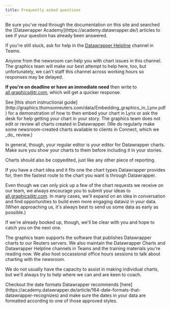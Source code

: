 ```yaml
---
title: Frequently asked questions
---
```



<ExpandDetails title="Where can I get help with my Datawrapper chart?">
  Be sure you've read through the documentation on this site and searched the [Datawrapper Academy](https://academy.datawrapper.de/) articles to see if your question has already been answered. 
  
  If you're still stuck, ask for help in the [Datawrapper Helpline](https://teams.microsoft.com/l/channel/19%3a2cfe992b82e14e599bd7ad7eca59c324%40thread.skype/%25E2%2598%258E%25EF%25B8%258F%2520Datawrapper%2520helpline?groupId=c0949280-94a2-469a-a719-12397824db0a&tenantId=62ccb864-6a1a-4b5d-8e1c-397dec1a8258) channel in Teams.

  Anyone from the newsroom can help you with chart issues in this channel. The graphics team will make our best attempt to help here, too, but unfortunately, we can't staff this channel across working hours so responses may be delayed.

  **If you're on deadline or have an immediate need** then write to [all.graphics@tr.com](mailto:all.graphics@thomsonreuters.com), which will get a quicker response.
</ExpandDetails>


<ExpandDetails title="How do I include my chart in my story?">
  See [this short instructional guide](http://graphics.thomsonreuters.com/data/Embedding_graphics_in_Lynx.pdf) for a demonstration of how to then embed your chart in Lynx or ask the desk for help getting your chart in your story.
</ExpandDetails>


<ExpandDetails title="Who edits Datawrapper charts?">
  The graphics team does not edit or review all charts created in Datawrapper. (We do regularly make some newsroom-created charts available to clients in Connect, which we _do_ review.)

  In general, though, your regular editor is your editor for Datawrapper charts. Make sure you show your charts to them before including it in your stories.

  Charts should also be copyedited, just like any other piece of reporting.
</ExpandDetails>

<ExpandDetails title="When should I pitch a chart to Reuters Graphics and when should I use Datawrapper?">
  If you have a chart idea and it fits one the chart types Datawrapper provides for, then the fastest route to the chart you want is through Datawrapper.

  Even though we can only pick up a few of the chart requests we receive on our team, we always encourage you to submit your ideas to [all.graphics@tr.com](mailto:all.graphics@thomsonreuters.com). In many cases, we'll expand on an idea in conversation and find opportunities to build even more engaging dataviz in your data. (When approaching us, it's always best to send us some data as early as possible.)

  If we're already booked up, though, we'll be clear with you and hope to catch you on the next one.
</ExpandDetails>


<ExpandDetails title="What's the Reuters Graphics team's role in supporting Datawrapper?">
  The graphics team supports the software that publishes Datawrapper charts to our Reuters servers. We also maintain the Datawrapper Charts and Datawrapper Helpline channels in Teams and the training materials you're reading now. We also host occassional office hours sessions to talk about charting with the newsroom.

  We do not usually have the capacity to assist in making individual charts, but we'll always try to help where we can and are keen to coach.
</ExpandDetails>

<ExpandDetails title="How do I make Datawrapper recognise dates in my data?">
  Checkout the date formats Datawrapper recommends [here](https://academy.datawrapper.de/article/164-date-formats-that-datawrapper-recognizes) and make sure the dates in your data are formatted according to one of those approved styles.
</ExpandDetails>